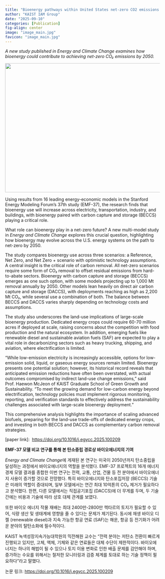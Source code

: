 ```yaml
---
title: "Bioenergy pathways within United States net-zero CO2 emissions scenarios in the Energy Modeling Forum 37 study"
author: "KAIST IAM Group"
date: "2025-09-10"
categories: [Publication]
fig-align: center
image: "image_main.jpg"
favicon: "image_main.jpg"
---
```


*A new study published in Energy and Climate Change examines how bioenergy could contribute to achieving net-zero CO₂ emissions by 2050.*

![](image_main.jpg){fig-align="center" width="650" height="420"}

Using results from 16 leading energy-economic models in the Stanford Energy Modeling Forum’s 37th study (EMF-37), the research finds that bioenergy use will increase across electricity, transportation, industry, and buildings, with bioenergy paired with carbon capture and storage (BECCS) playing a critical role.

What role can bioenergy play in a net-zero future? A new multi-model study in *Energy and Climate Change* explores this crucial question, highlighting how bioenergy may evolve across the U.S. energy systems on the path to net-zero by 2050.

The study compares bioenergy use across three scenarios: a Reference, Net Zero, and Net Zero + scenario with optimistic technology assumptions. A central insight is the critical role of carbon removal. All net-zero scenarios require some form of CO₂ removal to offset residual emissions from hard-to-abate sectors. Bioenergy with carbon capture and storage (BECCS) emerges as one such option, with some models projecting up to 1,000 Mt removal annually by 2050. Other models lean heavily on direct air carbon capture and storage (DACCS), with deployments reaching as high as 2,200 Mt CO₂, while several use a combination of both. The balance between BECCS and DACCS varies sharply depending on technology costs and assumptions.

The study also underscores the land-use implications of large-scale bioenergy production. Dedicated energy crops could require 60-70 million acres if deployed at scale, raising concerns about the competition with food production and the natural ecosystem. In addition, emerging fuels like renewable diesel and sustainable aviation fuels (SAF) are expected to play a vital role in decarbonizing sectors such as heavy trucking, shipping, and aviation, where electrification is limited.

"While low-emission electricity is increasingly accessible, options for low-emission solid, liquid, or gaseous energy sources remain limited. Bioenergy presents one potential solution; however, its historical record reveals that anticipated emission reductions have often been overstated, with actual outcomes compromised by indirect land-use change emissions," said Prof. Haewon McJeon of KAIST Graduate School of Green Growth and Sustainability. "To meet the growing demand for low-carbon energy beyond electrification, technology policies must implement rigorous monitoring, reporting, and verification standards to effectively address the sustainability challenges associated with large-scale bioenergy deployment."

This comprehensive analysis highlights the importance of scaling advanced biofuels, preparing for the land-use trade-offs of dedicated energy crops, and investing in both BECCS and DACCS as complementary carbon removal strategies.

\[paper link\]:  <https://doi.org/10.1016/j.egycc.2025.100209>

**EMF-37 모델 비교 연구를 통해 본 탄소중립 경로상 바이오에너지의 기여**

*Energy and Climate Change*에 게재된 본 연구는 미국이 2050년까지 탄소중립을 달성하는 과정에서 바이오에너지의 역할을 분석했다. EMF-37 프로젝트의 16개 에너지경제 모델 결과를 종합한 이번 연구는 전력, 교통, 산업, 건물 등 전 분야에서 바이오에너지 사용이 증가할 것으로 전망했다. 특히 바이오에너지와 탄소포집저장 (BECCS) 기술은 미래의 역할이 증대되며, 일부 모델에서는 연간 최대 10억톤의 CO₂ 제거가 필요하다고 분석했다. 한편, 다른 모델에서는 직접공기포집 (DACCS)에 더 무게를 두며, 두 기술 간에는 비용과 기술에 따라 상호 대체 관계를 보였다.

또한 바이오 에너지 작물 재배는 최대 2400만-2800만 헥타르의 토지가 필요할 수 있어, 식량 생산 및 생태계에 영향을 줄 수 있다는 문제가 제기된다. 동시에 재생 바이오 디젤 (renewable diesel)과 지속 가능한 항공 연료 (SAF)는 해운, 항공 등 전기화가 어려운 분야의 탈탄소화에 필수적이다.

KAIST 녹색성장지속가능대학원의 믹전해원 교수는 “전력 분야는 저탄소 전환이 빠르게 진행되고 있지만, 고체, 액체, 기체와 같은 연료들은 대체 수단이 제한적이다. 바이오에너지는 하나의 해법이 될 수 있으나 토지 이용 변화로 인한 배출 문제를 감안해야 하며, 증가하는 수요를 위해서는 철저한 모니터링과 검증 체계를 토대로 하는 기술 정책이 필요하다”라고 말했다.

논문 링크: <https://doi.org/10.1016/j.egycc.2025.100209>
